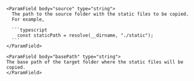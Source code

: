 <ParamField body="context.utils.importStaticFiles" >

  <Expandable title="function parameters">

    <ParamField body="source" type="string">
      The path to the source folder with the static files to be copied. 
      For example,
      
      ```typescript
        const staticPath = resolve(__dirname, "./static");
      ```
    </ParamField>

    <ParamField body="basePath" type="string">
    The base path of the target folder where the static files will be copied.
    </ParamField>
    
  </Expandable >
</ParamField>